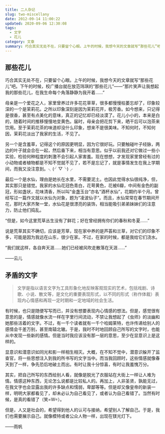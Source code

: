 ```yaml
---
title: 二人杂记
slug: two-miscellany
date: 2012-09-14 11:00:22
updated: 2020-09-06 12:30:08
tags:
  - 文字
  - 花儿
category: 文章
summary: 巧合其实无处不在，只要留个心眼。上午的时候，我想今天的文章就写“那些花儿”吧。下午的时候，校广播台就在放范玮琪的“那些花儿”
---
```


## 那些花儿

巧合其实无处不在，只要留个心眼。上午的时候，我想今天的文章就写“那些花儿”吧。下午的时候，校广播台就在放范玮琪的“那些花儿”——“那片笑声让我想起我的那些花儿，在我生命每个角落静静为我开着……”

母亲是一个爱花之人，家里曾养过许多花花草草，很多都慢慢枯萎忘却了，印象较深的一个是茉莉花。之所以印象深刻是因为茉莉花开，极芳香。如今想来，只记得是很香，甚至有点美化的意味，真正的记忆却已经淡漠了。花儿小小的，本来是白的，随着时间的推移慢慢地变黄色。届时，母亲会把花剪下来，晒干后可以泡茶来饮用。至于茉莉花茶的味道却没什么印象，想来不是很美味。不知何时，不知何因，茉莉花淡出了我家的生活，不见了。

另一个是含羞草，记得这个的原因更明显，因为它很好玩。只要触碰叶子经脉，两边的叶子就会合在一起，然后垂下来，相当有意思。似乎以前我还对它做过一些小实验，检验何种程度的刺激不会引起人家害羞。现在想想，才发现家里曾经有过的小动物或者植物都是不知不觉就不见了，若不是忘记了，就是事情发生在我上学期间，而我又没注意到。╮(╯▽╰)╭

最后一个是水仙，理由是她长在水里，不需要泥土。也因此觉得水仙很纯净，但，其实那只是错觉。我家的水仙花冠色青白，花萼黄色，花被6瓣，中间有金色的副冠，形如盏状，花味清香，所以叫“金盏玉台”亦名“酒杯水仙”，花期约半个月。曾经写过一篇作文就以水仙为对象，题为“凌波仙子”。而且，水仙常常在春节期间开花，那时大家齐聚一堂，水仙花是很漂亮的装饰，相当能吸引弟弟妹妹们的注意力，防止他们捣乱。

“但是，如今这里荒草丛生没有了鲜花；好在曾经拥有你们的春秋和冬夏……”

说是荒草其实不确切，应该是芳草，现在家中养的是芦荟和兰草，对它们的印象不多，可能是因为我远在山东，很少在家。不过，在家的时候，都是我给它们浇水。

“我们就这样，各自奔天涯……她们已经被风吹走散落在天涯……”

——云儿

## 矛盾的文字

> 文学是指以语言文字为工具形象化地反映客观现实的艺术，包括戏剧、诗歌、小说、散文等，是文化的重要表现形式，以不同的形式（称作体裁）表现内心情感和再现一定时期和一定地域的社会生活。

有时候，也只是随便写写而已，并没有想要表现内心情感的想法。但是，感觉很有意思的是，情感就像水流一样在字里行间流动，不禁让我想起了《虫师》的淡幽和她那些活着的文字。不过，有一千个读者就有一千个哈姆莱特，也许传递给别人的感情会千差万别，甚至南辕北辙。于是，我时不时地回顾自己所写的文字时，也能从中发现一些新的感情。但是当时我应该没有那一层的意思，至少在显意识上是这样的。

显意识和潜意识如同光和影一样相生相灭。大概，在不知不觉中，潜意识躲开了监查官，将一些思想注入到我的所书写的文字当中。而当我回顾时，这些情感就像春天到了一样，争先恐后地破土而出。有时让我十分惊喜，有时让我羞愧万分。

其实，把自己所写的东西给别人看，就像是脱光了衣服站在大街上一样让人难为情。情感这种东西，无论怎么说都是比较私人的。再加上，人非圣贤，孰能无过，在我文字也会显露出我的许多缺点和懦弱，卑鄙等等。但是却又像皇帝的新装一样，明明大家都看见了，却未必认为自己看见了，或者认为自己看错了。当然有时候，是真的看错了（笑=W=）。

但是，人又是社会的，希望得到他人的认可与接纳，希望别人了解自己。于是，我们也需要展示自己。就像模特或者公众人物一样，出现在镁光灯下。

——雨帆
